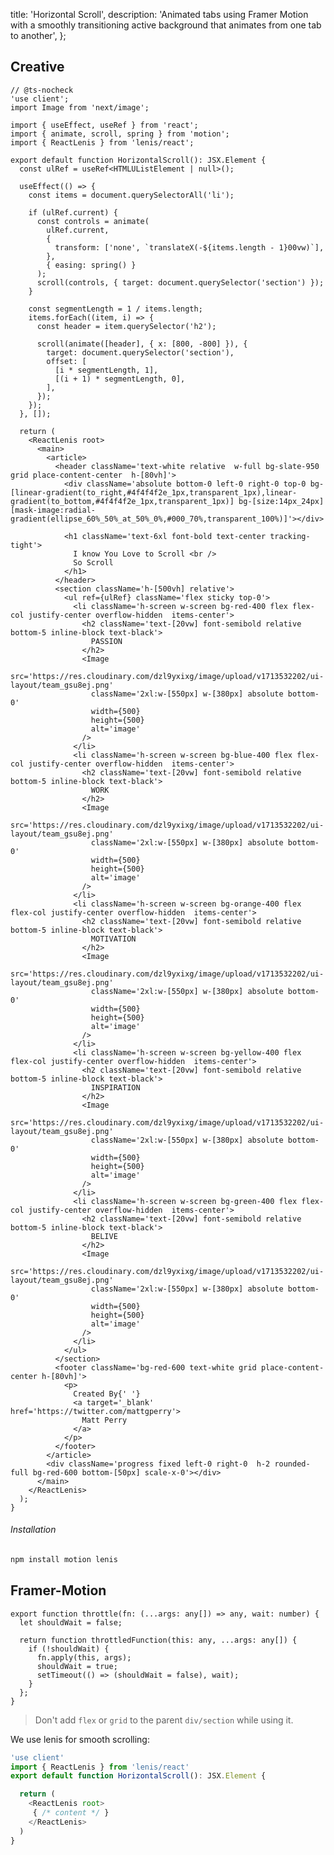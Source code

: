   title: 'Horizontal Scroll',
  description:
    'Animated tabs using Framer Motion with a smoothly transitioning active background that animates from one tab to another',
};

## Creative

<IframeComponentPrieview name='horizontalscroll' hasReTrigger responsive >

<IframeTabCodePreview>

```tsx !!tabs index.ts
// @ts-nocheck
'use client';
import Image from 'next/image';

import { useEffect, useRef } from 'react';
import { animate, scroll, spring } from 'motion';
import { ReactLenis } from 'lenis/react';

export default function HorizontalScroll(): JSX.Element {
  const ulRef = useRef<HTMLUListElement | null>();

  useEffect(() => {
    const items = document.querySelectorAll('li');

    if (ulRef.current) {
      const controls = animate(
        ulRef.current,
        {
          transform: ['none', `translateX(-${items.length - 1}00vw)`],
        },
        { easing: spring() }
      );
      scroll(controls, { target: document.querySelector('section') });
    }

    const segmentLength = 1 / items.length;
    items.forEach((item, i) => {
      const header = item.querySelector('h2');

      scroll(animate([header], { x: [800, -800] }), {
        target: document.querySelector('section'),
        offset: [
          [i * segmentLength, 1],
          [(i + 1) * segmentLength, 0],
        ],
      });
    });
  }, []);

  return (
    <ReactLenis root>
      <main>
        <article>
          <header className='text-white relative  w-full bg-slate-950  grid place-content-center  h-[80vh]'>
            <div className='absolute bottom-0 left-0 right-0 top-0 bg-[linear-gradient(to_right,#4f4f4f2e_1px,transparent_1px),linear-gradient(to_bottom,#4f4f4f2e_1px,transparent_1px)] bg-[size:14px_24px] [mask-image:radial-gradient(ellipse_60%_50%_at_50%_0%,#000_70%,transparent_100%)]'></div>

            <h1 className='text-6xl font-bold text-center tracking-tight'>
              I know You Love to Scroll <br />
              So Scroll
            </h1>
          </header>
          <section className='h-[500vh] relative'>
            <ul ref={ulRef} className='flex sticky top-0'>
              <li className='h-screen w-screen bg-red-400 flex flex-col justify-center overflow-hidden  items-center'>
                <h2 className='text-[20vw] font-semibold relative bottom-5 inline-block text-black'>
                  PASSION
                </h2>
                <Image
                  src='https://res.cloudinary.com/dzl9yxixg/image/upload/v1713532202/ui-layout/team_gsu8ej.png'
                  className='2xl:w-[550px] w-[380px] absolute bottom-0'
                  width={500}
                  height={500}
                  alt='image'
                />
              </li>
              <li className='h-screen w-screen bg-blue-400 flex flex-col justify-center overflow-hidden  items-center'>
                <h2 className='text-[20vw] font-semibold relative bottom-5 inline-block text-black'>
                  WORK
                </h2>
                <Image
                  src='https://res.cloudinary.com/dzl9yxixg/image/upload/v1713532202/ui-layout/team_gsu8ej.png'
                  className='2xl:w-[550px] w-[380px] absolute bottom-0'
                  width={500}
                  height={500}
                  alt='image'
                />
              </li>
              <li className='h-screen w-screen bg-orange-400 flex flex-col justify-center overflow-hidden  items-center'>
                <h2 className='text-[20vw] font-semibold relative bottom-5 inline-block text-black'>
                  MOTIVATION
                </h2>
                <Image
                  src='https://res.cloudinary.com/dzl9yxixg/image/upload/v1713532202/ui-layout/team_gsu8ej.png'
                  className='2xl:w-[550px] w-[380px] absolute bottom-0'
                  width={500}
                  height={500}
                  alt='image'
                />
              </li>
              <li className='h-screen w-screen bg-yellow-400 flex flex-col justify-center overflow-hidden  items-center'>
                <h2 className='text-[20vw] font-semibold relative bottom-5 inline-block text-black'>
                  INSPIRATION
                </h2>
                <Image
                  src='https://res.cloudinary.com/dzl9yxixg/image/upload/v1713532202/ui-layout/team_gsu8ej.png'
                  className='2xl:w-[550px] w-[380px] absolute bottom-0'
                  width={500}
                  height={500}
                  alt='image'
                />
              </li>
              <li className='h-screen w-screen bg-green-400 flex flex-col justify-center overflow-hidden  items-center'>
                <h2 className='text-[20vw] font-semibold relative bottom-5 inline-block text-black'>
                  BELIVE
                </h2>
                <Image
                  src='https://res.cloudinary.com/dzl9yxixg/image/upload/v1713532202/ui-layout/team_gsu8ej.png'
                  className='2xl:w-[550px] w-[380px] absolute bottom-0'
                  width={500}
                  height={500}
                  alt='image'
                />
              </li>
            </ul>
          </section>
          <footer className='bg-red-600 text-white grid place-content-center h-[80vh]'>
            <p>
              Created By{' '}
              <a target='_blank' href='https://twitter.com/mattgperry'>
                Matt Perry
              </a>
            </p>
          </footer>
        </article>
        <div className='progress fixed left-0 right-0  h-2 rounded-full bg-red-600 bottom-[50px] scale-x-0'></div>
      </main>
    </ReactLenis>
  );
}
```

</IframeTabCodePreview>

###### Installation

```bash
npm install motion lenis
```

</IframeComponentPrieview>

## Framer-Motion

<ComponentCodePreview name='framerhorizontalscroll'  responsive isTab>

<TabCodePreview name='framerhorizontalscroll' >

```tsx lib.ts
export function throttle(fn: (...args: any[]) => any, wait: number) {
  let shouldWait = false;

  return function throttledFunction(this: any, ...args: any[]) {
    if (!shouldWait) {
      fn.apply(this, args);
      shouldWait = true;
      setTimeout(() => (shouldWait = false), wait);
    }
  };
}
```

</TabCodePreview>

> Don't add `flex` or `grid` to the parent `div/section` while using it.

</ComponentCodePreview>

We use lenis for smooth scrolling:

```ts
'use client'
import { ReactLenis } from 'lenis/react'
export default function HorizontalScroll(): JSX.Element {

  return (
    <ReactLenis root>
     { /* content */ }
    </ReactLenis>
  )
}
```

